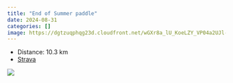 ```yaml
---
title: "End of Summer paddle"
date: 2024-08-31
categories: []
image: https://dgtzuqphqg23d.cloudfront.net/wGXr8a_lU_KoeLZY_VP04a2UJl-tXWyjTp4GRuAYMDE-768x432.jpg
---
```


- Distance: 10.3 km
- [Strava](https://www.strava.com/activities/12290507613)



![](https://dgtzuqphqg23d.cloudfront.net/wGXr8a_lU_KoeLZY_VP04a2UJl-tXWyjTp4GRuAYMDE-768x432.jpg)



